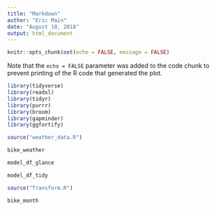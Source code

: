 ```yaml
---
title: "Markdown"
author: "Eric Main"
date: "August 10, 2018"
output: html_document
---
```


```r
knitr::opts_chunk$set(echo = FALSE, message = FALSE)
```


Note that the `echo = FALSE` parameter was added to the code chunk to prevent printing of the R code that generated the plot.

```r
library(tidyverse)
library(readxl)
library(tidyr)
library(purrr)
library(broom)
library(gapminder)
library(ggfortify)

```


```r

source("weather_data.R")

bike_weather


```

```r
model_df_glance

```


```r
model_df_tidy

```


```r
source("Transform.R")

```

```r
bike_month
```

